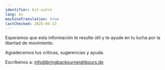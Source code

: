 ```yaml
---
identifier: kit-outro
lang: es
machineTranslation: true
lastChecked: 2025-04-13
---
```


Esperamos que esta información te resulte útil y te ayude en tu lucha por la libertad de movimiento.

Agradecemos tus críticas, sugerencias y ayuda.

Escríbenos a: info@bringbackourneighbours.de
